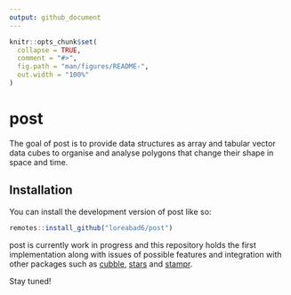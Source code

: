 ```yaml
---
output: github_document
---
```


<!-- README.md is generated from README.Rmd. Please edit that file -->

```r
knitr::opts_chunk$set(
  collapse = TRUE,
  comment = "#>",
  fig.path = "man/figures/README-",
  out.width = "100%"
)
```

# post

<!-- badges: start -->
<!-- badges: end -->

The goal of post is to provide data structures as array and tabular vector data cubes to organise and analyse polygons that change their shape in space and time. 

## Installation

You can install the development version of post like so:

``` r
remotes::install_github("loreabad6/post")
```

post is currently work in progress and this repository holds the first implementation along with issues of possible features and integration with other packages such as [cubble](https://huizezhang-sherry.github.io/cubble/), [stars](https://r-spatial.github.io/stars/) and [stampr](https://cran.r-project.org/web/packages/stampr/index.html).

Stay tuned!
